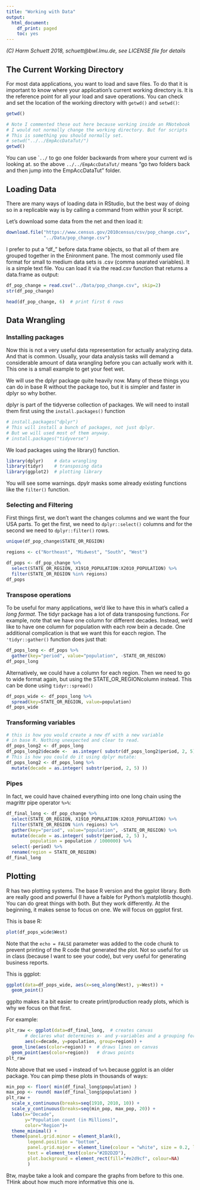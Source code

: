 ```yaml
---
title: "Working with Data"
output:
  html_document:
    df_print: paged
    toc: yes
---
```


*(C) Harm Schuett 2018, schuett@bwl.lmu.de, see LICENSE file for details*

## The Current Working Directory

For most data applications, you want to load and save files. To do that it is important to know where your application's current working directory is. It is the reference point for all your load and save operations. You can check and set the location of the working directory with `getwd()` and `setwd()`:

```r
getwd()
```

```r
# Note I commented these out here because working inside an RNotebook
# I would not normally change the working directory. But for scripts
# This is something you should normally set.
# setwd("../../EmpAccDataTut/")
getwd()
```

You can use ``../` to go one folder backwards from where your current wd is looking at. so the above `../../EmpAccDataTut/` means "go two folders back and then jump into the EmpAccDataTut" folder.

## Loading Data

There are many ways of loading data in RStudio, but the best way of doing so in a replicable way is by calling a command from within your R script. 

Let's download some data from the net and then load it:

```r
download.file("https://www.census.gov/2010census/csv/pop_change.csv",
              "../Data/pop_change.csv")
```

I prefer to put a "df_" before data.frame objects, so that all of them are grouped together in the Enironment pane. The most commonly used file format for small to medium data sets is .csv (comma searated variables). It is a simple text file. You can load it via the read.csv function that returns a data.frame as output:

```r
df_pop_change = read.csv("../Data/pop_change.csv", skip=2)
str(df_pop_change)
```

```r
head(df_pop_change, 6)  # print first 6 rows
```

## Data Wrangling

### Installing packages

Now this is not a very useful data representation for actually analyzing data. And that is common. Usually, your data analysis tasks will demand a considerable amount of data wrangling before you can actually work with it. This one is a small example to get your feet wet. 

We will use the dplyr package quite heavily now. Many of these things you can do in base R without the package too, but it is simpler and faster in dplyr so why bother. 

dplyr is part of the tidyverse collection of packages. We will need to install them first using the `install.packages()` function

```r
# install.packages("dplyr")
# This will install a bunch of packages, not just dplyr. 
# But we will used most of them anyway.
# install.packages("tidyverse")
```

We load packages using the library() function.

```r
library(dplyr)    # data wrangling
library(tidyr)    # transposing data
library(ggplot2)  # plotting library
```

You will see some warnings. dpylr masks some already existing functions like the `filter()` function.

### Selecting and Filtering

First things first, we don't want the changes columns and we want the four USA parts. To get the first, we need to `dplyr::select()` columns and for the second we need to `dplyr::filter()` rows. 

```r
unique(df_pop_change$STATE_OR_REGION)
```


```r
regions <- c("Northeast", "Midwest", "South", "West")

df_pops <- df_pop_change %>% 
  select(STATE_OR_REGION, X1910_POPULATION:X2010_POPULATION) %>% 
  filter(STATE_OR_REGION %in% regions)
df_pops
```

### Transpose operations

To be useful for many applications, we'd like to have this in what's called a *long format*. The tidyr package has a lot of data transposing functions. For example, note that we have one column for different decades. Instead, we'd like to have one column for population with each row bein a decade. One additional complication is that we want this for eacch region. The `'tidyr::gather()` function does just that:

```r
df_pops_long <- df_pops %>% 
  gather(key="period", value="population", -STATE_OR_REGION)
df_pops_long
```

Alternatively, we could have a column for each region. Then we need to go to wide format again, but using the STATE_OR_REGIONcolumn instead. This can be done using `tidyr::spread()`

```r
df_pops_wide <- df_pops_long %>% 
  spread(key=STATE_OR_REGION, value=population)
df_pops_wide
```

### Transforming variables

```r
# this is how you would create a new df with a new variable 
# in base R. Nothing unexpected and clear to read.
df_pops_long2 <- df_pops_long
df_pops_long2$decade <-  as.integer( substr(df_pops_long2$period, 2, 5) )
# This is how you could do it using dplyr mutate:
df_pops_long2 <- df_pops_long %>% 
  mutate(decade = as.integer( substr(period, 2, 5) ))
```

### Pipes

In fact, we could have chained everything into one long chain using the magrittr pipe operator `%>%`:

```r
df_final_long <- df_pop_change %>% 
  select(STATE_OR_REGION, X1910_POPULATION:X2010_POPULATION) %>% 
  filter(STATE_OR_REGION %in% regions) %>% 
  gather(key="period", value="population", -STATE_OR_REGION) %>% 
  mutate(decade = as.integer( substr(period, 2, 5) ),
         population = population / 1000000) %>% 
  select(-period) %>% 
  rename(region = STATE_OR_REGION)
df_final_long
```

## Plotting

R has two plotting systems. The base R version and the ggplot library. Both are really good and powerful (I have a faible for Python's matplotlib though). You can do great things with both. But they work differently. At the beginning, it makes sense to focus on one. We will focus on ggplot first. 

This is base R:

```r
plot(df_pops_wide$West)
```

Note that the `echo = FALSE` parameter was added to the code chunk to prevent printing of the R code that generated the plot. Not so useful for us in class (because I want to see your code), but very useful for generating business reports.

This is ggplot:

```r
ggplot(data=df_pops_wide, aes(x=seq_along(West), y=West)) +
  geom_point()
```

ggplto makes it a bit easier to create print/production ready plots, which is why we focus on that first. 

For example:

```r
plt_raw <- ggplot(data=df_final_long,  # creates canvas
       # declares what determines x- and y-variables and a grouping for subsets
       aes(x=decade, y=population, group=region)) +  
  geom_line(aes(color=region)) +  # draws lines on canvas
  geom_point(aes(color=region))   # draws points
plt_raw  
```

Note above that we used `+` instead of `%>%` because ggplot is an older package. You can pimp these plots in thousands of ways:

```r
min_pop <- floor( min(df_final_long$population) )
max_pop <- round( max(df_final_long$population) )
plt_raw + 
  scale_x_continuous(breaks=seq(1910, 2010, 10)) +
  scale_y_continuous(breaks=seq(min_pop, max_pop, 20)) +
  labs(x="Decade",
       y="Population count (in Millions)",
       color="Region")+
  theme_minimal() +
  theme(panel.grid.minor = element_blank(),
        legend.position = "bottom",
        panel.grid.major = element_line(colour = "white", size = 0.2, linetype="solid"),
        text = element_text(color="#2D2D2D"),
        plot.background = element_rect(fill="#e2d9cf", colour=NA)
        )
```

Btw, maybe take a look and compare the graphs from before to this one. THink about how much more informative this one is. 
